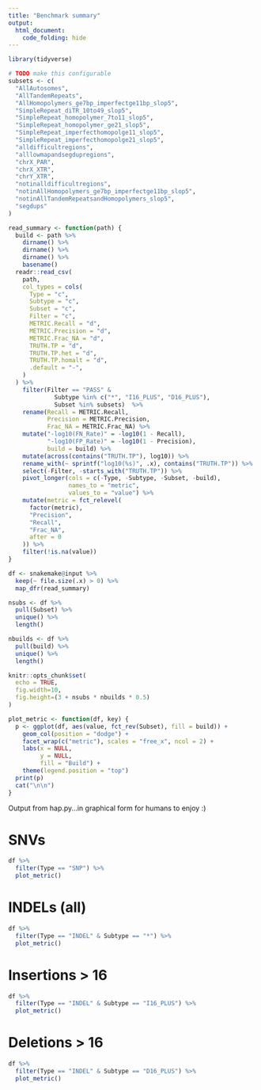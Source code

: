 ```yaml
---
title: "Benchmark summary"
output: 
  html_document:
    code_folding: hide
---
```


```r
library(tidyverse)

# TODO make this configurable
subsets <- c(
  "AllAutosomes",
  "AllTandemRepeats",
  "AllHomopolymers_ge7bp_imperfectge11bp_slop5",
  "SimpleRepeat_diTR_10to49_slop5",
  "SimpleRepeat_homopolymer_7to11_slop5",
  "SimpleRepeat_homopolymer_ge21_slop5",
  "SimpleRepeat_imperfecthomopolge11_slop5",
  "SimpleRepeat_imperfecthomopolge21_slop5",
  "alldifficultregions",
  "alllowmapandsegdupregions",
  "chrX_PAR",
  "chrX_XTR",
  "chrY_XTR",
  "notinalldifficultregions",
  "notinAllHomopolymers_ge7bp_imperfectge11bp_slop5",
  "notinAllTandemRepeatsandHomopolymers_slop5",
  "segdups"
)

read_summary <- function(path) {
  build <- path %>%
    dirname() %>%
    dirname() %>%
    dirname() %>%
    basename()
  readr::read_csv(
    path,
    col_types = cols(
      Type = "c",
      Subtype = "c",
      Subset = "c",
      Filter = "c",
      METRIC.Recall = "d",
      METRIC.Precision = "d",
      METRIC.Frac_NA = "d",
      TRUTH.TP = "d",
      TRUTH.TP.het = "d",
      TRUTH.TP.homalt = "d",
      .default = "-",
    )
  ) %>%
    filter(Filter == "PASS" &
             Subtype %in% c("*", "I16_PLUS", "D16_PLUS"),
             Subset %in% subsets)  %>%
    rename(Recall = METRIC.Recall,
           Precision = METRIC.Precision,
           Frac_NA = METRIC.Frac_NA) %>%
    mutate("-log10(FN_Rate)" = -log10(1 - Recall),
           "-log10(FP_Rate)" = -log10(1 - Precision),
           build = build) %>%
    mutate(across(contains("TRUTH.TP"), log10)) %>%
    rename_with(~ sprintf("log10(%s)", .x), contains("TRUTH.TP")) %>%
    select(-Filter, -starts_with("TRUTH.TP")) %>%
    pivot_longer(cols = c(-Type, -Subtype, -Subset, -build),
                 names_to = "metric",
                 values_to = "value") %>%
    mutate(metric = fct_relevel(
      factor(metric),
      "Precision",
      "Recall",
      "Frac_NA",
      after = 0
    )) %>%
    filter(!is.na(value))
}

df <- snakemake@input %>%
  keep(~ file.size(.x) > 0) %>%
  map_dfr(read_summary)

nsubs <- df %>%
  pull(Subset) %>%
  unique() %>%
  length()

nbuilds <- df %>%
  pull(build) %>%
  unique() %>%
  length()

knitr::opts_chunk$set(
  echo = TRUE,
  fig.width=10,
  fig.height=(3 + nsubs * nbuilds * 0.5)
)

plot_metric <- function(df, key) {
  p <- ggplot(df, aes(value, fct_rev(Subset), fill = build)) +
    geom_col(position = "dodge") +
    facet_wrap(c("metric"), scales = "free_x", ncol = 2) +
    labs(x = NULL,
         y = NULL,
         fill = "Build") +
    theme(legend.position = "top")
  print(p)
  cat("\n\n")
}

```

Output from hap.py...in graphical form for humans to enjoy :)

# SNVs

```r
df %>%
  filter(Type == "SNP") %>%
  plot_metric()
```

# INDELs (all)

```r
df %>%
  filter(Type == "INDEL" & Subtype == "*") %>%
  plot_metric()
```

# Insertions > 16

```r
df %>%
  filter(Type == "INDEL" & Subtype == "I16_PLUS") %>%
  plot_metric()
```

# Deletions > 16

```r
df %>%
  filter(Type == "INDEL" & Subtype == "D16_PLUS") %>%
  plot_metric()
```
